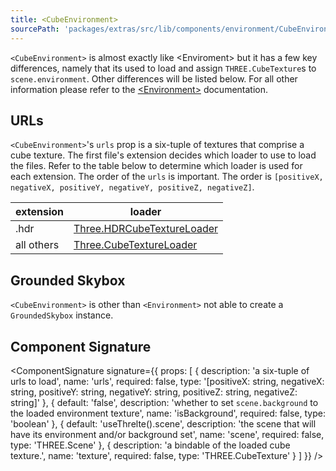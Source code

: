 ```yaml
---
title: <CubeEnvironment>
sourcePath: 'packages/extras/src/lib/components/environment/CubeEnvironment/CubeEnvironment.svelte'
---
```


`<CubeEnvironment>` is almost exactly like \<Enviroment> but it has a few key
differences, namely that its used to load and assign `THREE.CubeTexture`s to
`scene.environment`. Other differences will be listed below. For all other
information please refer to the
[\<Environment>](/reference/extras/environment) documentation.

<Example path="extras/cube-environment/basic" />

## URLs

`<CubeEnvironment>`'s `urls` prop is a six-tuple of textures that comprise a
cube texture. The first file's extension decides which loader to use to load the
files. Refer to the table below to determine which loader is used for each
extension. The order of the `urls` is important. The order is `[positiveX,
negativeX, positiveY, negativeY, positiveZ, negativeZ]`.

| extension  | loader                                                                                                                  |
| ---------- | ----------------------------------------------------------------------------------------------------------------------- |
| .hdr       | [Three.HDRCubeTextureLoader](https://github.com/mrdoob/three.js/blob/dev/examples/jsm/loaders/HDRCubeTextureLoader.js/) |
| all others | [Three.CubeTextureLoader](https://threejs.org/docs/#api/en/loaders/CubeTextureLoader)                                   |

## Grounded Skybox

`<CubeEnvironment>` is other than `<Environment>` not able to create a
`GroundedSkybox` instance.

## Component Signature

<ComponentSignature
  signature={{
    props: [
      {
        description: 'a six-tuple of urls to load',
        name: 'urls',
        required: false,
        type: '[positiveX: string, negativeX: string, positiveY: string, negativeY: string, positiveZ: string, negativeZ: string]'
      },
      {
        default: 'false',
        description: 'whether to set `scene.background` to the loaded environment texture',
        name: 'isBackground',
        required: false,
        type: 'boolean'
      },
      {
        default: 'useThrelte().scene',
        description: 'the scene that will have its environment and/or background set',
        name: 'scene',
        required: false,
        type: 'THREE.Scene'
      },
      {
        description: 'a bindable of the loaded cube texture.',
        name: 'texture',
        required: false,
        type: 'THREE.CubeTexture'
      }
    ]
  }}
/>
